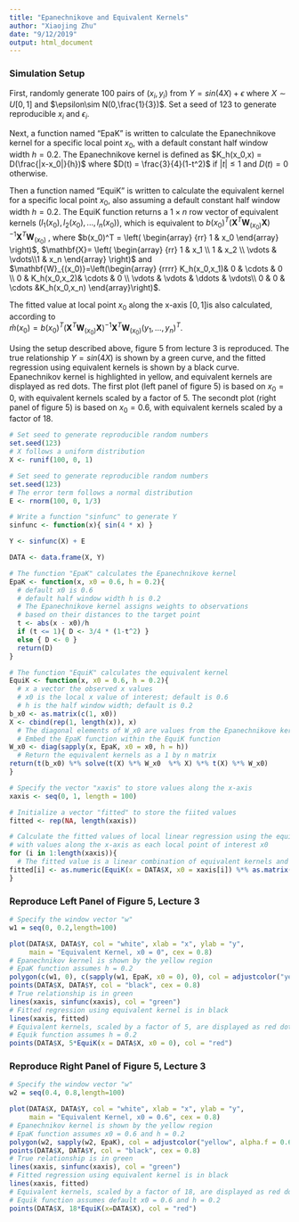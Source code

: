 ```yaml
---
title: "Epanechnikove and Equivalent Kernels"
author: "Xiaojing Zhu"
date: "9/12/2019"
output: html_document
---
```


### Simulation Setup 

First, randomly generate 100 pairs of $(x_i,y_i)$ from $Y=sin(4X)+\epsilon$ where $X\sim U[0,1]$ and $\epsilon\sim N(0,\frac{1}{3})$. Set a seed of 123 to generate reproducible $x_i$ and $\epsilon_i$.       
            

Next, a function named "EpaK" is written to calculate the Epanechnikove kernel for a specific local point $x_0$, with a default constant half window width $h=0.2$. The Epanechnikove kernel is defined as $K_h(x_0,x) = D(\frac{|x-x_0|}{h})$ where $D(t) = \frac{3}{4}(1-t^2)$ if $|t| \leq 1$ and $D(t)=0$ otherwise.        
            

Then a function named "EquiK" is written to calculate the equivalent kernel for a specific local point $x_0$, also assuming a default constant half window width $h=0.2$. 
The EquiK function returns a $1 \times n$ row vector of equivalent kernels $(l_1(x_0), l_2(x_0),..., l_n(x_0))$, which is equivalent to $b(x_0)^T(\mathbf{X}^T\mathbf{W}_{(x_0)}\mathbf{X})^{-1}\mathbf{X}^T\mathbf{W}_{(x_0)}$
, where $b(x_0)^T = \left( \begin{array} {rr} 1 & x_0 \end{array} \right)$, 
$\mathbf{X}= \left( \begin{array} {rr} 1 & x_1 \\ 1 & x_2 \\ \vdots & \vdots\\1 & x_n  \end{array} \right)$ and 
$\mathbf{W}_{(x_0)}=\left(\begin{array} {rrrr}  K_h(x_0,x_1)& 0 & \cdots & 0 \\ 0 & K_h(x_0,x_2)&  \cdots & 0 \\ \vdots & \vdots & \ddots & \vdots\\ 0 & 0 & \cdots  &K_h(x_0,x_n) \end{array}\right)$.               
              
              
The fitted value at local point $x_0$ along the x-axis $[0,1]$is also calculated, according to       
$\hat m(x_0)=b(x_0)^T(\mathbf{X}^T\mathbf{W}_{(x_0)}\mathbf{X})^{-1}\mathbf{X}^T\mathbf{W}_{(x_0)}(y_1,...,y_n)^T$.                       
            
Using the setup described above, figure 5 from lecture 3 is reproduced. The true relationship $Y=sin(4X)$ is shown by a green curve, and the fitted regression using equivalent kernels is shown by a black curve. Epanechnikov kernel is highlighted in yellow, and equivalent kernels are displayed as red dots. The first plot (left panel of figure 5) is based on $x_0 = 0$, with equivalent kernels scaled by a factor of 5. The secondt plot (right panel of figure 5) is based on $x_0 = 0.6$, with equivalent kernels scaled by a factor of 18.         
         
         
```r
# Set seed to generate reproducible random numbers
set.seed(123)
# X follows a uniform distribution
X <- runif(100, 0, 1)

# Set seed to generate reproducible random numbers
set.seed(123)
# The error term follows a normal distribution
E <- rnorm(100, 0, 1/3)

# Write a function "sinfunc" to generate Y
sinfunc <- function(x){ sin(4 * x) }

Y <- sinfunc(X) + E

DATA <- data.frame(X, Y)
```

```r
# The function "EpaK" calculates the Epanechnikove kernel
EpaK <- function(x, x0 = 0.6, h = 0.2){
  # default x0 is 0.6
  # default half window width h is 0.2
  # The Epanechnikove kernel assigns weights to observations 
  # based on their distances to the target point
  t <- abs(x - x0)/h
  if (t <= 1){ D <- 3/4 * (1-t^2) }
  else { D <- 0 }
  return(D)
}
```

```r
# The function "EquiK" calculates the equivalent kernel
EquiK <- function(x, x0 = 0.6, h = 0.2){
  # x a vector the observed x values
  # x0 is the local x value of interest; default is 0.6
  # h is the half window width; default is 0.2
b_x0 <- as.matrix(c(1, x0))
X <- cbind(rep(1, length(x)), x)
  # The diagonal elements of W_x0 are values from the Epanechnikove kernel
  # Embed the EpaK function within the EquiK function
W_x0 <- diag(sapply(x, EpaK, x0 = x0, h = h))
  # Return the equivalent kernels as a 1 by n matrix
return(t(b_x0) %*% solve(t(X) %*% W_x0  %*% X) %*% t(X) %*% W_x0)
}
```

```r
# Specify the vector "xaxis" to store values along the x-axis
xaxis <- seq(0, 1, length = 100)

# Initialize a vector "fitted" to store the fiited values
fitted <- rep(NA, length(xaxis))

# Calculate the fitted values of local linear regression using the equivalent kernel
# with values along the x-axis as each local point of interest x0
for (i in 1:length(xaxis)){
  # The fitted value is a linear combination of equivalent kernels and Y values
fitted[i] <- as.numeric(EquiK(x = DATA$X, x0 = xaxis[i]) %*% as.matrix(DATA$Y))
}
```


### Reproduce Left Panel of Figure 5, Lecture 3
```r
# Specify the window vector "w"
w1 = seq(0, 0.2,length=100)

plot(DATA$X, DATA$Y, col = "white", xlab = "x", ylab = "y", 
     main = "Equivalent Kernel, x0 = 0", cex = 0.8)
# Epanechnikov kernel is shown by the yellow region
# EpaK function assumes h = 0.2
polygon(c(w1, 0), c(sapply(w1, EpaK, x0 = 0), 0), col = adjustcolor("yellow", alpha.f = 0.6), border = NA) 
points(DATA$X, DATA$Y, col = "black", cex = 0.8)
# True relationship is in green
lines(xaxis, sinfunc(xaxis), col = "green")
# Fitted regression using equivalent kernel is in black
lines(xaxis, fitted)
# Equivalent kernels, scaled by a factor of 5, are displayed as red dots
# Equik function assumes h = 0.2
points(DATA$X, 5*EquiK(x = DATA$X, x0 = 0), col = "red")
```

### Reproduce Right Panel of Figure 5, Lecture 3
```r
# Specify the window vector "w"
w2 = seq(0.4, 0.8,length=100)

plot(DATA$X, DATA$Y, col = "white", xlab = "x", ylab = "y", 
     main = "Equivalent Kernel, x0 = 0.6", cex = 0.8)
# Epanechnikov kernel is shown by the yellow region
# EpaK function assumes x0 = 0.6 and h = 0.2
polygon(w2, sapply(w2, EpaK), col = adjustcolor("yellow", alpha.f = 0.6), border = NA) 
points(DATA$X, DATA$Y, col = "black", cex = 0.8)
# True relationship is in green
lines(xaxis, sinfunc(xaxis), col = "green")
# Fitted regression using equivalent kernel is in black
lines(xaxis, fitted)
# Equivalent kernels, scaled by a factor of 18, are displayed as red dots
# Equik function assumes default x0 = 0.6 and h = 0.2
points(DATA$X, 18*EquiK(x=DATA$X), col = "red")
```
